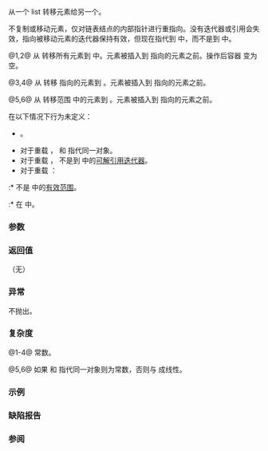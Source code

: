 {{cpp/container/list/title|splice}}
{{cpp/container/list/navbar}}
{{dcl begin}}
{{dcl|num=1|
void splice( const_iterator pos, list&amp; other );
}}
{{dcl|num=2|since=c++11|
void splice( const_iterator pos, list&amp;&amp; other );
}}
{{dcl|num=3|
void splice( const_iterator pos, list&amp; other, const_iterator it );
}}
{{dcl|num=4|since=c++11|
void splice( const_iterator pos, list&amp;&amp; other, const_iterator it );
}}
{{dcl|num=5|
void splice( const_iterator pos, list&amp; other, 
             const_iterator first, const_iterator last);
}}
{{dcl|num=6|since=c++11|
void splice( const_iterator pos, list&amp;&amp; other, 
             const_iterator first, const_iterator last );
}}
{{dcl end}}

从一个 list 转移元素给另一个。

不复制或移动元素，仅对链表结点的内部指针进行重指向。没有迭代器或引用会失效，指向被移动元素的迭代器保持有效，但现在指代到 {{c|*this}} 中，而不是到 {{c|other}} 中。

@1,2@ 从 {{c|other}} 转移所有元素到 {{c|*this}} 中。元素被插入到 {{c|pos}} 指向的元素之前。操作后容器 {{c|other}} 变为空。

@3,4@ 从 {{c|other}} 转移 {{c|it}} 指向的元素到 {{c|*this}}。元素被插入到 {{c|pos}} 指向的元素之前。

@5,6@ 从 {{c|other}} 转移范围 {{range|first|last}} 中的元素到 {{c|*this}}。元素被插入到 {{c|pos}} 指向的元素之前。

在以下情况下行为未定义：
* {{c|1=get_allocator() != other.get_allocator()}}。
* 对于重载 {{v|1,2}}，{{c|*this}} 和 {{c|other}} 指代同一对象。
* 对于重载 {{v|3,4}}，{{c|it}} 不是到 {{c|other}} 中的[[cpp/iterator#可解引用性与有效性|可解引用迭代器]]。
* 对于重载 {{v|5,6}}：
:* {{range|first|last}} 不是 {{c|other}} 中的[[cpp/iterator#范围|有效范围]]。
:* {{c|pos}} 在 {{range|first|last}} 中。

===参数===
{{par begin}}
{{par|pos|将插入内容到它之前的元素}}
{{par|other|要从它转移内容的另一容器}}
{{par|it|要从 {{c|other}} 转移到 {{c|*this}} 的元素}}
{{par range|3=要从 {{c|other}} 转移到 {{c|*this}} 的}}
{{par end}} 

===返回值===
（无）

===异常===
不抛出。

===复杂度===
@1-4@ 常数。

@5,6@ 如果 {{c|other}} 和 {{c|*this}} 指代同一对象则为常数，否则与 {{c|std::distance(first, last)}} 成线性。

===示例===
{{example
|code=
#include &lt;iostream&gt;
#include &lt;list&gt;

std::ostream&amp; operator&lt;&lt;(std::ostream&amp; ostr, const std::list&lt;int&gt;&amp; list)
{
    for (auto &amp;i : list)
        ostr &lt;&lt; ' ' &lt;&lt; i;
    
    return ostr;
}

int main ()
{
    std::list&lt;int&gt; list1{1, 2, 3, 4, 5};
    std::list&lt;int&gt; list2{10, 20, 30, 40, 50};
    
    auto it = list1.begin();
    std::advance(it, 2);
    
    list1.splice(it, list2);
    
    std::cout &lt;&lt; "list1:" &lt;&lt; list1 &lt;&lt; '\n';
    std::cout &lt;&lt; "list2:" &lt;&lt; list2 &lt;&lt; '\n';
    
    list2.splice(list2.begin(), list1, it, list1.end());
    
    std::cout &lt;&lt; "list1:" &lt;&lt; list1 &lt;&lt; '\n';
    std::cout &lt;&lt; "list2:" &lt;&lt; list2 &lt;&lt; '\n';
}
|output=
list1： 1 2 10 20 30 40 50 3 4 5
list2：
list1： 1 2 10 20 30 40 50
list2： 3 4 5
}}

===缺陷报告===
{{dr list begin}}
{{dr list item|wg=lwg|dr=250|std=C++98|before=到被移动的元素的引用或迭代器都会失效|after=它们指代或指向 {{c|*this}} 中相同的元素}}
{{dr list item|paper=N2525|std=C++98|before=在 {{c|1=get_allocator() != other.get_allocator()}}&lt;br&gt;的情况下无法保证在 O(1) 时间内完成转移|after=此时行为未定义}}
{{dr list end}}

===参阅===
{{dsc begin}}
{{dsc inc|cpp/container/dsc merge|list}}
{{dsc inc|cpp/container/dsc remove|list}}
{{dsc end}}


{{langlinks|de|en|es|fr|it|ja|ko|pl|pt|ru}}